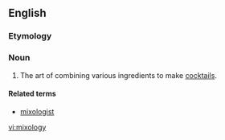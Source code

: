 ==English==

===Etymology===
{{suffix|mix|ology}}

===Noun===
{{en-noun|-|mixologies}}

# {{context|slang}} The art of combining various ingredients to make [[cocktail]]s.

====Related terms====
* [[mixologist]]

[[vi:mixology]]